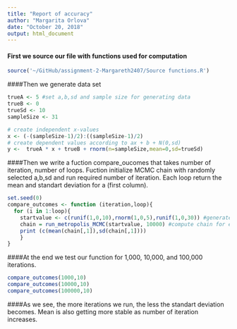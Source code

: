 ```yaml
---
title: "Report of accuracy"
author: "Margarita Orlova"
date: "October 20, 2018"
output: html_document
---
```

#### First we source our file with functions used for computation
```r
source('~/GitHub/assignment-2-Margareth2407/Source functions.R')
```

####Then we generate data set 
```r
trueA <- 5 #set a,b,sd and sample size for generating data
trueB <- 0
trueSd <- 10
sampleSize <- 31

# create independent x-values 
x <- (-(sampleSize-1)/2):((sampleSize-1)/2)
# create dependent values according to ax + b + N(0,sd)
y <-  trueA * x + trueB + rnorm(n=sampleSize,mean=0,sd=trueSd)
```

####Then we write a fuction compare_oucomes that takes number of iteration, number of loops. Fuction initialize MCMC chain with randomly selected a,b,sd and run required number of iteration. Each loop return the mean and standart deviation for a (first column).
```r
set.seed(0)
compare_outcomes <- function (iteration,loop){
  for (i in 1:loop){
    startvalue <- c(runif(1,0,10),rnorm(1,0,5),runif(1,0,30)) #generate random a,b,sd
    chain = run_metropolis_MCMC(startvalue, 10000) #compute chain for each random a,d,sd and run a Metropolis algorith
    print (c(mean(chain[,1]),sd(chain[,1])))
    }
}
```

####At the end we test our function  for 1,000, 10,000, and 100,000 iterations. 
```r
compare_outcomes(1000,10)
compare_outcomes(10000,10)
compare_outcomes(100000,10)

```

####As we see, the more iterations we run, the less the standart deviation becomes. Mean is also getting more stable as number of iteration increases. 

